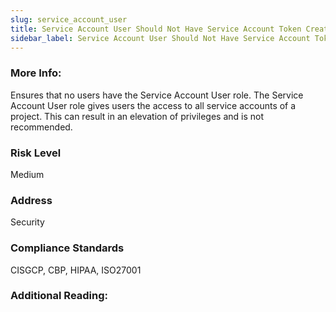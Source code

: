 ```yaml
---
slug: service_account_user
title: Service Account User Should Not Have Service Account Token Creator Role
sidebar_label: Service Account User Should Not Have Service Account Token Creator Role
---
```


### More Info:

Ensures that no users have the Service Account User role. The Service Account User role gives users the access to all service accounts of a project. This can result in an elevation of privileges and is not recommended.

### Risk Level

Medium

### Address

Security

### Compliance Standards

CISGCP, CBP, HIPAA, ISO27001

### Additional Reading:



